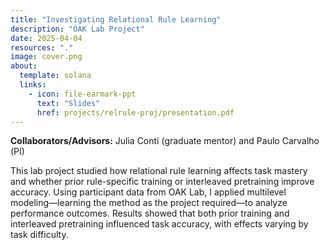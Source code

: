 ```yaml
---
title: "Investigating Relational Rule Learning"
description: "OAK Lab Project"
date: 2025-04-04
resources: "."
image: cover.png
about: 
  template: solana
  links:
    - icon: file-earmark-ppt
      text: "Slides"
      href: projects/relrule-proj/presentation.pdf
---
```


**Collaborators/Advisors:** Julia Conti (graduate mentor) and Paulo Carvalho (PI)

This lab project studied how relational rule learning affects task mastery and whether prior rule-specific training or interleaved pretraining improve accuracy. Using participant data from OAK Lab, I applied multilevel modeling—learning the method as the project required—to analyze performance outcomes. Results showed that both prior training and interleaved pretraining influenced task accuracy, with effects varying by task difficulty.
